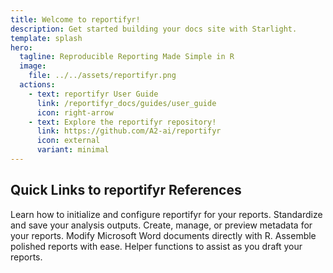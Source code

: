 ```yaml
---
title: Welcome to reportifyr!
description: Get started building your docs site with Starlight.
template: splash
hero:
  tagline: Reproducible Reporting Made Simple in R
  image:
    file: ../../assets/reportifyr.png
  actions:
    - text: reportifyr User Guide
      link: /reportifyr_docs/guides/user_guide
      icon: right-arrow
    - text: Explore the reportifyr repository!
      link: https://github.com/A2-ai/reportifyr
      icon: external
      variant: minimal
---
```




## Quick Links to reportifyr References

<CardGrid stagger>
  <a href="/reportifyr_docs/reference/setup/setup" class="setup-card" style="text-decoration: none;">
    <Card title="Setup" icon="seti:info">
      Learn how to initialize and configure reportifyr for your reports.
    </Card>
  </a>

  <a href="/reportifyr_docs/reference/exporting/exporting" class="exporting-card" style="text-decoration: none;">
    <Card title="Exporting" icon="seti:folder">
      Standardize and save your analysis outputs.
    </Card>
  </a>

  <a href="/reportifyr_docs/reference/metadata/metadata" class="metadata-card" style="text-decoration: none;">
    <Card title="Metadata" icon="seti:json">
      Create, manage, or preview metadata for your reports.
    </Card>
  </a>
  
  <a href="/reportifyr_docs/reference/document_interacting/document_interacting" class="document_interacting-card" style="text-decoration: none;">
	  <Card title="Document Interacting" icon="add-document">
		  Modify Microsoft Word documents directly with R.
	  </Card>
	</a>
	  
 <a href="/reportifyr_docs/reference/report_building/report_building" class="clickable-card" style="text-decoration: none;">
    <Card title="Report Building" icon="seti:word">
      Assemble polished reports with ease.
    </Card>
  </a>
	  
<a href="/reportifyr_docs/reference/utilities/utilities" class="utilities-card" style="text-decoration: none;">
    <Card title="Utilities" icon="seti:R">
      Helper functions to assist as you draft your reports.
    </Card>
  </a>
</CardGrid>
